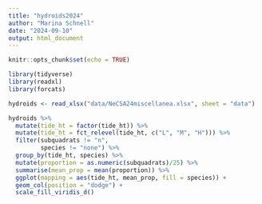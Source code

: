 ```yaml
---
title: "hydroids2024"
author: "Marina Schnell"
date: "2024-09-10"
output: html_document
---
```


```r
knitr::opts_chunk$set(echo = TRUE)
```

```r
library(tidyverse)
library(readxl)
library(forcats)
```

```r
hydroids <- read_xlsx("data/NeCSA24miscellanea.xlsx", sheet = "data")
```

```r
hydroids %>%
  mutate(tide_ht = factor(tide_ht)) %>%
  mutate(tide_ht = fct_relevel(tide_ht, c("L", "M", "H"))) %>%
  filter(subquadrats != "n",
         species != "none") %>%
  group_by(tide_ht, species) %>%
  mutate(proportion = as.numeric(subquadrats)/25) %>%
  summarise(mean_prop = mean(proportion)) %>%
  ggplot(mapping = aes(tide_ht, mean_prop, fill = species)) +
  geom_col(position = "dodge") +
  scale_fill_viridis_d()
```
